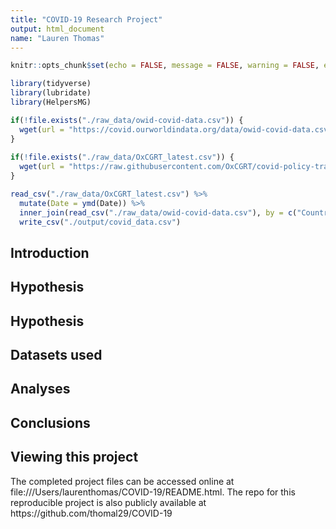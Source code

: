 ```yaml
---
title: "COVID-19 Research Project"
output: html_document
name: "Lauren Thomas"
---
```


```r
knitr::opts_chunk$set(echo = FALSE, message = FALSE, warning = FALSE, error = FALSE)

library(tidyverse)
library(lubridate)
library(HelpersMG)
```

```r
if(!file.exists("./raw_data/owid-covid-data.csv")) {
  wget(url = "https://covid.ourworldindata.org/data/owid-covid-data.csv", destfile = "./raw_data/owid-covid-data.csv")
}
 
if(!file.exists("./raw_data/OxCGRT_latest.csv")) {
  wget(url = "https://raw.githubusercontent.com/OxCGRT/covid-policy-tracker/master/data/OxCGRT_latest.csv", destfile = "./raw_data/OxCGRT_latest.csv")
}

```


```r
read_csv("./raw_data/OxCGRT_latest.csv") %>%
  mutate(Date = ymd(Date)) %>%
  inner_join(read_csv("./raw_data/owid-covid-data.csv"), by = c("CountryCode" = "iso_code", "Date" = "date")) %>%
  write_csv("./output/covid_data.csv")

```

## Introduction

## Hypothesis

## Hypothesis

## Datasets used

## Analyses 

## Conclusions

## Viewing this project
The completed project files can be accessed online at file:///Users/laurenthomas/COVID-19/README.html. The repo for this reproducible project is also publicly available at https://github.com/thomal29/COVID-19
